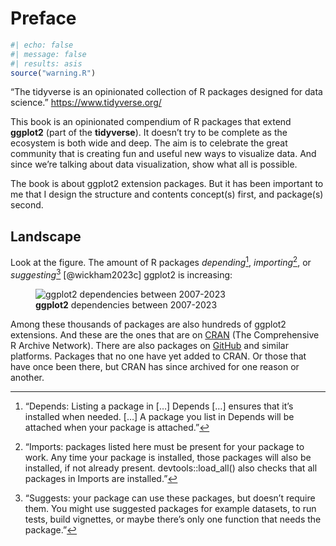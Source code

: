 # Preface {.unnumbered}

```r
#| echo: false
#| message: false
#| results: asis
source("warning.R")
```

"The tidyverse is an opinionated collection of R packages designed for data science." <https://www.tidyverse.org/>

This book is an opinionated compendium of R packages that extend **ggplot2** (part of the **tidyverse**). It doesn’t try to be complete as the ecosystem is both wide and deep. The aim is to celebrate the great community that is creating fun and useful new ways to visualize data. And since we’re talking about data visualization, show what all is possible.

The book is about ggplot2 extension packages. But it has been important to me that I design the structure and contents concept(s) first, and package(s) second.

## Landscape {#sec-landscape}

Look at the figure. The amount of R packages *depending*[^preface-1], *importing*[^preface-2], or *suggesting*[^preface-3] [@wickham2023c] ggplot2 is increasing:

[^preface-1]: "Depends: Listing a package in \[...\] Depends \[...\] ensures that it’s installed when needed. \[...\] A package you list in Depends will be attached when your package is attached."

[^preface-2]: "Imports: packages listed here must be present for your package to work. Any time your package is installed, those packages will also be installed, if not already present. devtools::load_all() also checks that all packages in Imports are installed."

[^preface-3]: "Suggests: your package can use these packages, but doesn’t require them. You might use suggested packages for example datasets, to run tests, build vignettes, or maybe there’s only one function that needs the package."

![**ggplot2** dependencies between 2007-2023](img/ggplot2_dependencies_2023-12-31.png){.lightbox}

Among these thousands of packages are also hundreds of ggplot2 extensions. And these are the ones that are on [CRAN](https://cran.r-project.org/) (The Comprehensive R Archive Network). There are also packages on [GitHub](https://github.com/) and similar platforms. Packages that no one have yet added to CRAN. Or those that have once been there, but CRAN has since archived for one reason or another.
